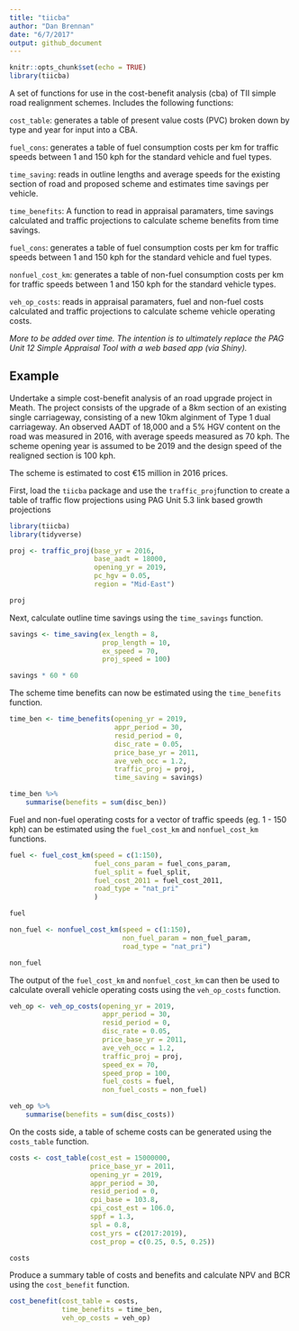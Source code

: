 ```yaml
---
title: "tiicba"
author: "Dan Brennan"
date: "6/7/2017"
output: github_document
---
```


```r
knitr::opts_chunk$set(echo = TRUE)
library(tiicba)
```

A set of functions for use in the cost-benefit analysis (cba) of TII simple road realignment schemes. Includes the following functions:

`cost_table`: generates a table of present value costs (PVC) broken down by type and year for input into a CBA.

`fuel_cons`: generates a table of fuel consumption costs per km for traffic speeds between 1 and 150 kph for the standard vehicle and fuel types.

`time_saving`: reads in outline lengths and average speeds for the existing section of road and proposed scheme and estimates time savings per vehicle.

`time_benefits`: A function to read in appraisal paramaters, time savings calculated and traffic projections to calculate scheme benefits from time savings.

`fuel_cons`: generates a table of fuel consumption costs per km for traffic speeds between 1 and 150 kph for the standard vehicle and fuel types.

`nonfuel_cost_km`: generates a table of non-fuel consumption costs per km for traffic speeds between 1 and 150 kph for the standard vehicle types.

`veh_op_costs`: reads in appraisal paramaters, fuel and non-fuel costs calculated and traffic projections to calculate scheme vehicle operating costs.

*More to be added over time. The intention is to ultimately replace the PAG Unit 12 Simple Appraisal Tool with a web based app (via Shiny).*

## Example

Undertake a simple cost-benefit analysis of an road upgrade project in Meath. The project consists of the upgrade of a 8km section of an existing single carriageway, consisting of a new 10km alginment of Type 1 dual carriageway. An observed AADT of 18,000 and a 5% HGV content on the road was measured in 2016, with average speeds measured as 70 kph. The scheme opening year is assumed to be 2019 and the design speed of the realigned section is 100 kph.

The scheme is estimated to cost €15 million in 2016 prices.

First, load the `tiicba` package and use the `traffic_proj`function to create a table of traffic flow projections using PAG Unit 5.3 link based growth projections

```r
library(tiicba)
library(tidyverse)

proj <- traffic_proj(base_yr = 2016,
                     base_aadt = 18000,
                     opening_yr = 2019,
                     pc_hgv = 0.05,
                     region = "Mid-East")

proj
```

Next, calculate outline time savings using the `time_savings` function.
```r
savings <- time_saving(ex_length = 8,
                       prop_length = 10,
                       ex_speed = 70,
                       proj_speed = 100)

savings * 60 * 60
```

The scheme time benefits can now be estimated using the `time_benefits` function.
```r
time_ben <- time_benefits(opening_yr = 2019,
                          appr_period = 30,
                          resid_period = 0,
                          disc_rate = 0.05,
                          price_base_yr = 2011,
                          ave_veh_occ = 1.2,
                          traffic_proj = proj,
                          time_saving = savings)

time_ben %>% 
    summarise(benefits = sum(disc_ben))
```

Fuel and non-fuel operating costs for a vector of traffic speeds (eg. 1 - 150 kph) can be estimated using the `fuel_cost_km` and `nonfuel_cost_km` functions.
```r
fuel <- fuel_cost_km(speed = c(1:150),
                     fuel_cons_param = fuel_cons_param,
                     fuel_split = fuel_split,
                     fuel_cost_2011 = fuel_cost_2011,
                     road_type = "nat_pri"
                     )

fuel
```

```r
non_fuel <- nonfuel_cost_km(speed = c(1:150),
                            non_fuel_param = non_fuel_param,
                            road_type = "nat_pri")

non_fuel
```

The output of the `fuel_cost_km` and `nonfuel_cost_km` can then be used to calculate overall vehicle operating costs using the `veh_op_costs` function.
```r
veh_op <- veh_op_costs(opening_yr = 2019,
                       appr_period = 30,
                       resid_period = 0,
                       disc_rate = 0.05,
                       price_base_yr = 2011,
                       ave_veh_occ = 1.2,
                       traffic_proj = proj,
                       speed_ex = 70,
                       speed_prop = 100,
                       fuel_costs = fuel,
                       non_fuel_costs = non_fuel)

veh_op %>% 
    summarise(benefits = sum(disc_costs))
```

On the costs side, a table of scheme costs can be generated using the `costs_table` function.
```r
costs <- cost_table(cost_est = 15000000,
                    price_base_yr = 2011,
                    opening_yr = 2019,
                    appr_period = 30,
                    resid_period = 0,
                    cpi_base = 103.8,
                    cpi_cost_est = 106.0,
                    sppf = 1.3,
                    spl = 0.8,
                    cost_yrs = c(2017:2019),
                    cost_prop = c(0.25, 0.5, 0.25))

costs
```

Produce a summary table of costs and benefits and calculate NPV and BCR using the `cost_benefit` function.

```r
cost_benefit(cost_table = costs,
             time_benefits = time_ben,
             veh_op_costs = veh_op)
    
```

